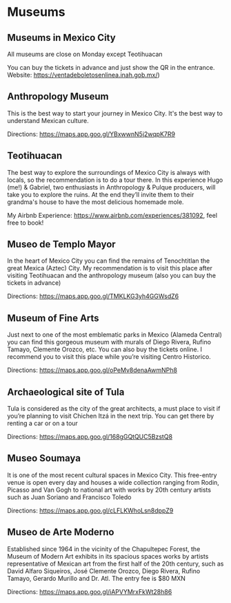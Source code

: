 # Museums

## Museums in Mexico City

All museums are close on Monday except Teotihuacan

You can buy the tickets in advance and just show the QR in the entrance. Website: https://ventadeboletosenlinea.inah.gob.mx/)

## Anthropology Museum

This is the best way to start your journey in Mexico City. It's the best way to understand Mexican culture.

Directions: https://maps.app.goo.gl/YBxwwnN5j2wqpK7R9

## Teotihuacan

The best way to explore the surroundings of Mexico City is always with locals, so the recommendation is to do a tour there. In this experience Hugo (me!) & Gabriel, two enthusiasts in Anthropology & Pulque producers, will take you to explore the ruins. At the end they’ll invite them to their grandma's house to have the most delicious homemade mole.

My Airbnb Experience: https://www.airbnb.com/experiences/381092, feel free to book!

## Museo de Templo Mayor

In the heart of Mexico City you can find the remains of Tenochtitlan the great Mexica (Aztec) City. My recommendation is to visit this place after visiting Teotihuacan and the anthropology museum (also you can buy the tickets in advance)

Directions: https://maps.app.goo.gl/TMKLKG3yh4GGWsdZ6

## Museum of Fine Arts

Just next to one of the most emblematic parks in Mexico (Alameda Central) you can find this gorgeous museum with murals of Diego Rivera, Rufino Tamayo, Clemente Orozco, etc. You can also buy the tickets online. I recommend you to visit this place while you’re visiting Centro Historico.

Directions: https://maps.app.goo.gl/oPeMv8denaAwmNPh8

## Archaeological site of Tula

Tula is considered as the city of the great architects, a must place to visit if you’re planning to visit Chichen Itzá in the next trip. You can get there by renting a car or on a tour

Directions: https://maps.app.goo.gl/168gGQtQUC5BzstQ8

## Museo Soumaya

It is one of the most recent cultural spaces in Mexico City. This free-entry venue is open every day and houses a wide collection ranging from Rodin, Picasso and Van Gogh to national art with works by 20th century artists such as Juan Soriano and Francisco Toledo

Directions: https://maps.app.goo.gl/cLFLKWhoLsn8dppZ9

## Museo de Arte Moderno

Established since 1964 in the vicinity of the Chapultepec Forest, the Museum of Modern Art exhibits in its spacious spaces works by artists representative of Mexican art from the first half of the 20th century, such as David Alfaro Siqueiros, José Clemente Orozco, Diego Rivera, Rufino Tamayo, Gerardo Murillo and Dr. Atl. The entry fee is $80 MXN

Directions: https://maps.app.goo.gl/iAPVYMrxFkWt28h86
